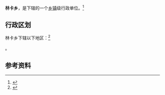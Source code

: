 {{中国乡级行政区|54/21/27/200/000}}

'''林卡乡'''，是{{PRC admin/fullname|54/21/27/200/000|3}}下辖的一个[[乡镇|乡镇]]级行政单位。<ref>{{PRC admin/ref sgc|{{PRC admin/parent|54/21/27/200/000}}}}</ref>

== 行政区划 ==

林卡乡下辖以下地区：<ref>{{PRC admin/ref sgc|54/21/27/200/000}}</ref>

{{PRC admin/children|54/21/27/200/000}}。

== 参考资料 ==

{{reflist}}

{{行政区划小作品}}
{{PRC admin/navcat|54/21/27/200/000}}